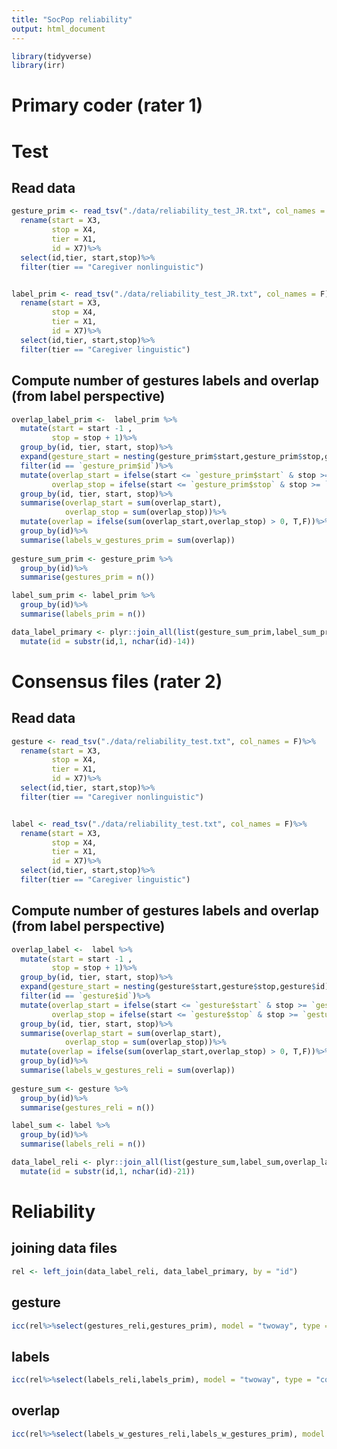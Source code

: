 ```yaml
---
title: "SocPop reliability"
output: html_document
---
```


```r

library(tidyverse)
library(irr)

```

#  Primary coder (rater 1)
# Test

## Read data

```r
gesture_prim <- read_tsv("./data/reliability_test_JR.txt", col_names = F)%>%
  rename(start = X3,
         stop = X4,
         tier = X1,
         id = X7)%>%
  select(id,tier, start,stop)%>%
  filter(tier == "Caregiver nonlinguistic")


label_prim <- read_tsv("./data/reliability_test_JR.txt", col_names = F)%>%
  rename(start = X3,
         stop = X4,
         tier = X1,
         id = X7)%>%
  select(id,tier, start,stop)%>%
  filter(tier == "Caregiver linguistic")

```

## Compute number of gestures labels and overlap (from label perspective)

```r
overlap_label_prim <-  label_prim %>%
  mutate(start = start -1 ,
         stop = stop + 1)%>%
  group_by(id, tier, start, stop)%>%
  expand(gesture_start = nesting(gesture_prim$start,gesture_prim$stop,gesture_prim$id))%>%
  filter(id == `gesture_prim$id`)%>%
  mutate(overlap_start = ifelse(start <= `gesture_prim$start` & stop >= `gesture_prim$start`, T,F),
         overlap_stop = ifelse(start <= `gesture_prim$stop` & stop >= `gesture_prim$stop`, T,F))%>%
  group_by(id, tier, start, stop)%>%
  summarise(overlap_start = sum(overlap_start),
            overlap_stop = sum(overlap_stop))%>%
  mutate(overlap = ifelse(sum(overlap_start,overlap_stop) > 0, T,F))%>%
  group_by(id)%>%
  summarise(labels_w_gestures_prim = sum(overlap))
         
gesture_sum_prim <- gesture_prim %>%
  group_by(id)%>%
  summarise(gestures_prim = n())

label_sum_prim <- label_prim %>%
  group_by(id)%>%
  summarise(labels_prim = n())

data_label_primary <- plyr::join_all(list(gesture_sum_prim,label_sum_prim,overlap_label_prim), by=c("id"), type='left')%>%
  mutate(id = substr(id,1, nchar(id)-14))
```

# Consensus files (rater 2)

## Read data

```r
gesture <- read_tsv("./data/reliability_test.txt", col_names = F)%>%
  rename(start = X3,
         stop = X4,
         tier = X1,
         id = X7)%>%
  select(id,tier, start,stop)%>%
  filter(tier == "Caregiver nonlinguistic")


label <- read_tsv("./data/reliability_test.txt", col_names = F)%>%
  rename(start = X3,
         stop = X4,
         tier = X1,
         id = X7)%>%
  select(id,tier, start,stop)%>%
  filter(tier == "Caregiver linguistic")

```

## Compute number of gestures labels and overlap (from label perspective)

```r
overlap_label <-  label %>%
  mutate(start = start -1 ,
         stop = stop + 1)%>%
  group_by(id, tier, start, stop)%>%
  expand(gesture_start = nesting(gesture$start,gesture$stop,gesture$id))%>%
  filter(id == `gesture$id`)%>%
  mutate(overlap_start = ifelse(start <= `gesture$start` & stop >= `gesture$start`, T,F),
         overlap_stop = ifelse(start <= `gesture$stop` & stop >= `gesture$stop`, T,F))%>%
  group_by(id, tier, start, stop)%>%
  summarise(overlap_start = sum(overlap_start),
            overlap_stop = sum(overlap_stop))%>%
  mutate(overlap = ifelse(sum(overlap_start,overlap_stop) > 0, T,F))%>%
  group_by(id)%>%
  summarise(labels_w_gestures_reli = sum(overlap))
         
gesture_sum <- gesture %>%
  group_by(id)%>%
  summarise(gestures_reli = n())

label_sum <- label %>%
  group_by(id)%>%
  summarise(labels_reli = n())

data_label_reli <- plyr::join_all(list(gesture_sum,label_sum,overlap_label), by=c("id"), type='left')%>%
  mutate(id = substr(id,1, nchar(id)-21))
```


# Reliability

## joining data files
```r
rel <- left_join(data_label_reli, data_label_primary, by = "id")
```

## gesture
```r
icc(rel%>%select(gestures_reli,gestures_prim), model = "twoway", type = "consistency")
```

## labels
```r

icc(rel%>%select(labels_reli,labels_prim), model = "twoway", type = "consistency")

```

## overlap
```r

icc(rel%>%select(labels_w_gestures_reli,labels_w_gestures_prim), model = "twoway", type = "consistency")

```
